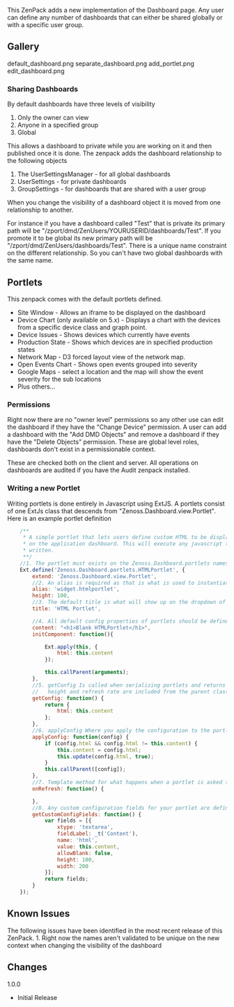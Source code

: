 This ZenPack adds a new implementation of the Dashboard page. Any user can define any number of dashboards that can either be shared globally or with a specific user group.

== Gallery ==
<gallery widths=250px heights=127px>
default_dashboard.png
separate_dashboard.png
add_portlet.png
edit_dashboard.png
</gallery>

=== Sharing Dashboards  ===

By default dashboards have three levels of visibility

# Only the owner can view
# Anyone in a specified group
# Global

This allows a dashboard to private while you are working on it and
then published once it is done. The zenpack adds the dashboard
relationship to the following objects

# The UserSettingsManager  - for all global dashboards
# UserSettings - for private dashboards
# GroupSettings - for dashboards that are shared with a user group


When you change the visibility of a dashboard object it is moved from
one relationship to another. 

For instance if you have a dashboard called "Test" that is private its primary path will be
"/zport/dmd/ZenUsers/YOURUSERID/dashboards/Test". 
If you promote it to be global its new primary path will be
"/zport/dmd/ZenUsers/dashboards/Test". There is a unique name
constraint on the different relationship. So you can't have two global
dashboards with the same name.

== Portlets ==

This zenpack comes with the default portlets defined.

* Site Window - Allows an iframe to be displayed on the dashboard
* Device Chart (only available on 5.x) - Displays a chart with the devices from a specific device class and graph point.
* Device Issues - Shows devices which currently have events
* Production State - Shows which devices are in specified production states
* Network Map - D3 forced layout view of the network map.
* Open Events Chart - Shows open events grouped into severity
* Google Maps - select a location and the map will show the event severity for the sub locations
* Plus others...

=== Permissions ===

Right now there are no "owner level" permissions so any other use can
edit the dashboard if they have the "Change Device" permission. A user
can add a dashboard with the "Add DMD Objects" and remove a dashboard
if they have the "Delete Objects" permission. These are global level
roles, dashboards don't exist in a permissionable context.

These are checked both on the client and server. All operations on dashboards are audited if you have the Audit zenpack installed.

=== Writing a new Portlet ===

Writing portlets is done entirely in Javascript using ExtJS. A portlets consist of one ExtJs class that descends from "Zenoss.Dashboard.view.Portlet". Here is an example portlet definition

<syntaxhighlight lang="javascript">
    /**
     * A simple portlet that lets users define custom HTML to be displayed
     * on the application dashboard. This will execute any javascript that is
     * written.
     **/
    //1. The portlet must exists on the Zenoss.Dashboard.portlets namespace. Everything on this namespace is assumed to be a portlet.
    Ext.define('Zenoss.Dashboard.portlets.HTMLPortlet', {
        extend: 'Zenoss.Dashboard.view.Portlet',
        //2. An alias is required as that is what is used to instantiated the portlet when the dashboard is rendered
        alias: 'widget.htmlportlet',
        height: 100,
        //3. The default title is what will show up on the dropdown of available Portlets
        title: 'HTML Portlet',

        //4. All default config properties of portlets should be defined on the class
        content: "<h1>Blank HTMLPortlet</h1>",
        initComponent: function(){

            Ext.apply(this, {
                html: this.content
            });

            this.callParent(arguments);
        },
        //5. getConfig Is called when serializing portlets and returns what options are saved on the portlet.
        //   height and refresh rate are included from the parent class
        getConfig: function() {
            return {
                html: this.content
            };
        },
        //6. applyConfig Where you apply the configuration to the portlet. This can include updating stores and content.
        applyConfig: function(config) {
            if (config.html && config.html != this.content) {
                this.content = config.html;
                this.update(config.html, true);
            }
            this.callParent([config]);
        },
        //7. Template method for what happens when a portlet is asked to be refreshed.
        onRefresh: function() {

        },
        //8. Any custom configuration fields for your portlet are defined here. The caller expects an array to be returned.
        getCustomConfigFields: function() {
            var fields = [{
                xtype: 'textarea',
                fieldLabel: _t('Content'),
                name: 'html',
                value: this.content,
                allowBlank: false,
                height: 100,
                width: 200
            }];
            return fields;
        }
    });
</syntaxhighlight>

== Known Issues ==

The following issues have been identified in the most recent release of this ZenPack.
1. Right now the names aren't validated to be unique on the new context when changing the visibility of the dashboard

== Changes ==

;1.0.0
* Initial Release
